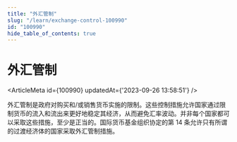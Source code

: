```yaml
---
title: "外汇管制"
slug: "/learn/exchange-control-100990"
id: "100990"
hide_table_of_contents: true
---
```



# 外汇管制

<ArticleMeta id={100990} updatedAt={'2023-09-26 13:58:51'} />
<div className='border-solid border-b border-t-0 my-4 border-[var(--ifm-color-gray-300)]' />

外汇管制是政府对购买和/或销售货币实施的限制。这些控制措施允许国家通过限制货币的流入和流出来更好地稳定其经济，从而避免汇率波动。并非每个国家都可以采取这些措施，至少是正当的。国际货币基金组织协定的第 14 条允许只有所谓的过渡经济体的国家采取外汇管制措施。
